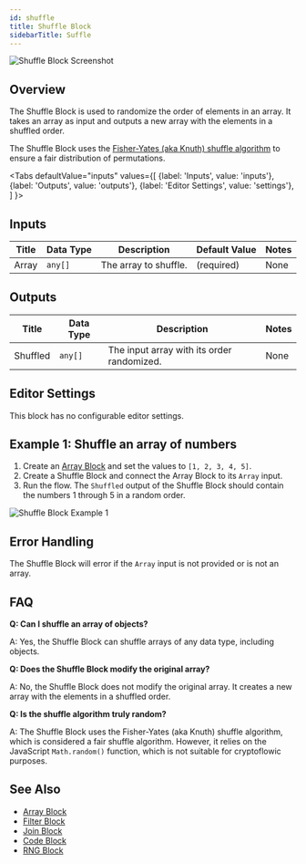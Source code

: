 ```yaml
---
id: shuffle
title: Shuffle Block
sidebarTitle: Suffle
---
```



![Shuffle Block Screenshot](./assets/shuffle-block.png)

## Overview

The Shuffle Block is used to randomize the order of elements in an array. It takes an array as input and outputs a new array with the elements in a shuffled order.

The Shuffle Block uses the [Fisher-Yates (aka Knuth) shuffle algorithm](https://en.wikipedia.org/wiki/Fisher%E2%80%93Yates_shuffle) to ensure a fair distribution of permutations.

<Tabs
  defaultValue="inputs"
  values={[
    {label: 'Inputs', value: 'inputs'},
    {label: 'Outputs', value: 'outputs'},
    {label: 'Editor Settings', value: 'settings'},
  ]
}>

<TabItem value="inputs">

## Inputs

| Title | Data Type | Description           | Default Value | Notes |
| ----- | --------- | --------------------- | ------------- | ----- |
| Array | `any[]`   | The array to shuffle. | (required)    | None  |

</TabItem>

<TabItem value="outputs">

## Outputs

| Title    | Data Type | Description                                | Notes |
| -------- | --------- | ------------------------------------------ | ----- |
| Shuffled | `any[]`   | The input array with its order randomized. | None  |

</TabItem>

<TabItem value="settings">

## Editor Settings

This block has no configurable editor settings.

</TabItem>

</Tabs>

## Example 1: Shuffle an array of numbers

1. Create an [Array Block](./array.mdx) and set the values to `[1, 2, 3, 4, 5]`.
2. Create a Shuffle Block and connect the Array Block to its `Array` input.
3. Run the flow. The `Shuffled` output of the Shuffle Block should contain the numbers 1 through 5 in a random order.

![Shuffle Block Example 1](./assets/shuffle-block-example-01.png)

## Error Handling

The Shuffle Block will error if the `Array` input is not provided or is not an array.

## FAQ

**Q: Can I shuffle an array of objects?**

A: Yes, the Shuffle Block can shuffle arrays of any data type, including objects.

**Q: Does the Shuffle Block modify the original array?**

A: No, the Shuffle Block does not modify the original array. It creates a new array with the elements in a shuffled order.

**Q: Is the shuffle algorithm truly random?**

A: The Shuffle Block uses the Fisher-Yates (aka Knuth) shuffle algorithm, which is considered a fair shuffle algorithm. However, it relies on the JavaScript `Math.random()` function, which is not suitable for cryptoflowic purposes.

## See Also

- [Array Block](./array.mdx)
- [Filter Block](./filter.mdx)
- [Join Block](./join.mdx)
- [Code Block](./code.mdx)
- [RNG Block](./rng.mdx)
